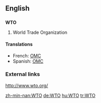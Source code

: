 ==English==
==={{initialism}}===
'''WTO'''

#World Trade Organization

====Translations====
*French: [[OMC]] {{f}}
*Spanish: [[OMC]]

===External links===
http://www.wto.org/

[[zh-min-nan:WTO]]
[[de:WTO]]
[[hu:WTO]]
[[tr:WTO]]